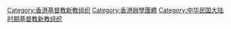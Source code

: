 {{Catmore}}

[[Category:香港基督教新教组织|Category:香港基督教新教组织]]
[[Category:香港辦學團體|Category:香港辦學團體]]
[[Category:中华民国大陆时期基督教新教组织|Category:中华民国大陆时期基督教新教组织]]
